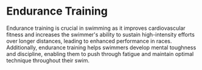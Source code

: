 
# Endurance Training

Endurance training is crucial in swimming as it improves cardiovascular fitness and increases the swimmer's ability to sustain high-intensity efforts over longer distances, leading to enhanced performance in races. Additionally, endurance training helps swimmers develop mental toughness and discipline, enabling them to push through fatigue and maintain optimal technique throughout their swim.
<br></br>
<Cards>
<Card
  title="Workouts"
  href="/guide/basicskills/entering"
/>
<Card
  title="Interval Training"
  href="/guide/basicskills/entering"
/>
<Card
  title="Pacing Guides"
  href="/guide/basicskills/entering"
/>
<Card
  title="Distance Training"
  href="/guide/basicskills/entering"
/>
<Card
  title="Speed Training"
  href="/guide/basicskills/entering"
/>
</Cards>